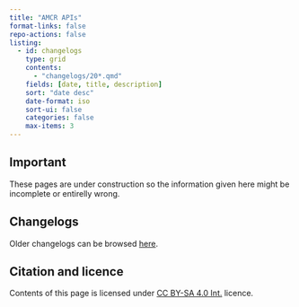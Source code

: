```yaml
---
title: "AMCR APIs"
format-links: false
repo-actions: false
listing: 
  - id: changelogs
    type: grid
    contents: 
      - "changelogs/20*.qmd"
    fields: [date, title, description]
    sort: "date desc"
    date-format: iso
    sort-ui: false
    categories: false
    max-items: 3
---
```


::: {.callout-important}

## Important

These pages are under construction so the information given here might be incomplete or entirelly wrong. 

:::


## Changelogs

::: {#changelogs}

:::

Older changelogs can be browsed [here](/changelogs/index.qmd).


## Citation and licence

Contents of this page is licensed under [CC BY-SA 4.0 Int.](https://creativecommons.org/licenses/by-nc/4.0/){.external} licence.
